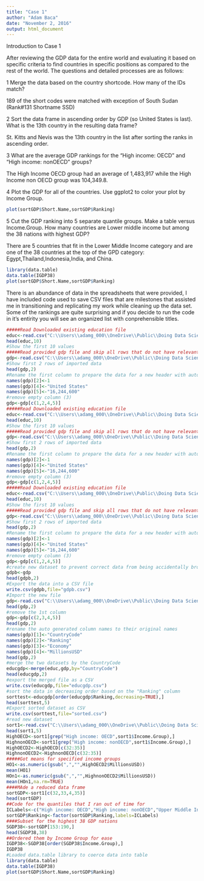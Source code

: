 ```yaml
---
title: "Case 1"
author: "Adam Baca"
date: "November 2, 2016"
output: html_document
---
```

Introduction to Case 1

After reviewing the GDP data for the entire world and evaluating it based on specific criteria to find countries in specific positions as compared to the rest of the world. The questions and detailed processes are as follows:

1	Merge the data based on the country shortcode. How many of the IDs match?  

189 of the short codes were matched with exception of South Sudan (Rank#131 Shortname SSD)

2	Sort the data frame in ascending order by GDP (so United States is last). What is the 13th country in the resulting data frame? 

St. Kitts and Nevis was the 13th country in the list after sorting the ranks in ascending order.

3	What are the average GDP rankings for the "High income: OECD" and "High income: nonOECD" groups?

The High Income OECD group had an average of 1,483,917 while the High Income non OECD group was 104,349.8.

4	Plot the GDP for all of the countries. Use ggplot2 to color your plot by Income Group. 
```r
plot(sortGDP$Short.Name,sortGDP$Ranking)
```


5	Cut the GDP ranking into 5 separate quantile groups. Make a table versus Income.Group. How many countries are Lower middle income but among the 38 nations with highest GDP? 

There are 5 countries that fit in the Lower Middle Income category and are one of the 38 countries at the top of the GPD category: Egypt,Thailand,Indonesia,India, and China.

```r
library(data.table)
data.table(IGDP38)
plot(sortGDP$Short.Name,sortGDP$Ranking)
```


There is an abundance of data in the spreadsheets that were provided, I have included code used to save CSV files that are milestones that assisted me in transitioning and replicating my work while cleaning up the data set. Some of the rankings are quite surprising and if you decide to run the code in it's entirity you will see an organized list with conprehensible titles.
```r
#####Read Downloaded existing education file
educ<-read.csv("C:\\Users\\adamg_000\\OneDrive\\Public\\Doing Data Science\\Case1\\education.csv",header=TRUE)
head(educ,10)
#Show the first 10 values
#####Read provided gdp file and skip all rows that do not have relevant data
gdp<-read.csv("C:\\Users\\adamg_000\\OneDrive\\Public\\Doing Data Science\\Case1\\gdp.csv",header=TRUE,skip=5)
#Show first 2 rows of imported data
head(gdp,2)
#Rename the first column to prepare the data for a new header with autogenerated column names
names(gdp)[2]<-1
names(gdp)[4]<-"United States"
names(gdp)[5]<-"16,244,600"
#remove empty column (3)
gdp<-gdp[c(1,2,4,5)]
#####Read Downloaded existing education file
educ<-read.csv("C:\\Users\\adamg_000\\OneDrive\\Public\\Doing Data Science\\Case1\\education.csv",header=TRUE)
head(educ,10)
#Show the first 10 values
#####Read provided gdp file and skip all rows that do not have relevant data
gdp<-read.csv("C:\\Users\\adamg_000\\OneDrive\\Public\\Doing Data Science\\Case1\\gdp.csv",header=TRUE,skip=5)
#Show first 2 rows of imported data
head(gdp,2)
#Rename the first column to prepare the data for a new header with autogenerated column names
names(gdp)[2]<-1
names(gdp)[4]<-"United States"
names(gdp)[5]<-"16,244,600"
#remove empty column (3)
gdp<-gdp[c(1,2,4,5)]
#####Read Downloaded existing education file
educ<-read.csv("C:\\Users\\adamg_000\\OneDrive\\Public\\Doing Data Science\\Case1\\education.csv",header=TRUE)
head(educ,10)
#Show the first 10 values
#####Read provided gdp file and skip all rows that do not have relevant data
gdp<-read.csv("C:\\Users\\adamg_000\\OneDrive\\Public\\Doing Data Science\\Case1\\gdp.csv",header=TRUE,skip=5)
#Show first 2 rows of imported data
head(gdp,2)
#Rename the first column to prepare the data for a new header with autogenerated column names
names(gdp)[2]<-1
names(gdp)[4]<-"United States"
names(gdp)[5]<-"16,244,600"
#remove empty column (3)
gdp<-gdp[c(1,2,4,5)]
#create new dataset to prevent correct data from being accidentally broken
gdpb<-gdp
head(gdpb,2)
#Export the data into a CSV file
write.csv(gdpb,file="gdpb.csv")
#Import the new file
gdp<-read.csv("C:\\Users\\adamg_000\\OneDrive\\Public\\Doing Data Science\\Case1\\gdpb.csv",header=FALSE)
head(gdp,2)
#remove the 1st column
gdp<-gdp[c(2,3,4,5)]
head(gdp,2)
#rename the auto generated column names to their original names
names(gdp)[1]<-"CountryCode"
names(gdp)[2]<-"Ranking"
names(gdp)[3]<-"Economy"
names(gdp)[4]<-"MillionsUSD"
head(gdp,2)
#merge the two datasets by the CountryCode
educgdp<-merge(educ,gdp,by="CountryCode")
head(educgdp,2)
#export the merged file as a CSV
write.csv(educgdp,file="educgdp.csv")
#sort the data in decreasing order based on the "Ranking" column
sorttest<-educgdp[order(educgdp$Ranking,decreasing=TRUE),]
head(sorttest,5)
#Export sorted dataset as CSV
write.csv(sorttest,file="sorted.csv")
#read new dataset
sort1<-read.csv("C:\\Users\\adamg_000\\OneDrive\\Public\\Doing Data Science\\Case1\\sorted.csv",header=TRUE)
head(sort1,5)
HighOECD<-sort1[grep("High income: OECD",sort1$Income.Group),]
HighnonOECD<-sort1[grep("High income: nonOECD",sort1$Income.Group),]
HighOECD2<-HighOECD[c(32:35)]
HighnonOECD2<-HighnonOECD[c(32:35)]
#####Got means for specified income groups
HO1<-as.numeric(gsub(",","",HighOECD2$MillionsUSD))
mean(HO1)
HOn1<-as.numeric(gsub(",","",HighnonOECD2$MillionsUSD))
mean(HOn1,na.rm=TRUE)
####MAde a reduced data frame
sortGDP<-sort1[c(32,33,4,35)]
head(sortGDP)
##Code for the quantiles that I ran out of time for
ICLabels<-c("High income: OECD","High income: nonOECD","Upper Middle Income","Lower Middle Income","Low income")
sortGDP$Ranking<-factor(sortGDP$Ranking,labels=ICLabels)
####Subset for the highest 38 GDP nations
SGDP38<-sortGDP[153:190,]
head(SGDP38,38)
##Ordered them by Income Group for ease
IGDP38<-SGDP38[order(SGDP38$Income.Group),]
IGDP38
#Loaded data.table library to coerce data into table
library(data.table)
data.table(IGDP38)
plot(sortGDP$Short.Name,sortGDP$Ranking)
```
